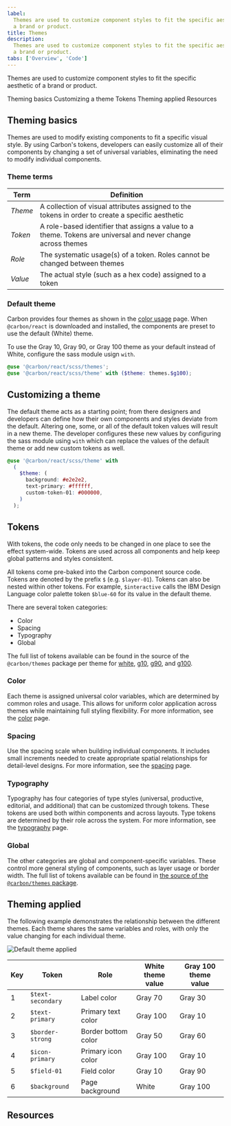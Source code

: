 ```yaml
---
label:
  Themes are used to customize component styles to fit the specific aesthetic of
  a brand or product.
title: Themes
description:
  Themes are used to customize component styles to fit the specific aesthetic of
  a brand or product.
tabs: ['Overview', 'Code']
---
```


<PageDescription>

Themes are used to customize component styles to fit the specific aesthetic of a
brand or product.

</PageDescription>

<AnchorLinks>

<AnchorLink>Theming basics</AnchorLink>
<AnchorLink>Customizing a theme</AnchorLink>
<AnchorLink>Tokens</AnchorLink>
<AnchorLink>Theming applied</AnchorLink>
<AnchorLink>Resources</AnchorLink>

</AnchorLinks>

## Theming basics

Themes are used to modify existing components to fit a specific visual style. By
using Carbon's tokens, developers can easily customize all of their components
by changing a set of universal variables, eliminating the need to modify
individual components.

### Theme terms

| Term    | Definition                                                                                                   |     |
| ------- | ------------------------------------------------------------------------------------------------------------ | --- |
| _Theme_ | A collection of visual attributes assigned to the tokens in order to create a specific aesthetic             |     |
| _Token_ | A role-based identifier that assigns a value to a theme. Tokens are universal and never change across themes |     |
| _Role_  | The systematic usage(s) of a token. Roles cannot be changed between themes                                   |     |
| _Value_ | The actual style (such as a hex code) assigned to a token                                                    |     |

### Default theme

Carbon provides four themes as shown in the
[color usage](/guidelines/color/usage) page. When `@carbon/react` is downloaded
and installed, the components are preset to use the default (White) theme.

To use the Gray 10, Gray 90, or Gray 100 theme as your default instead of White,
configure the sass module usign `with`.

```scss
@use '@carbon/react/scss/themes';
@use '@carbon/react/scss/theme' with ($theme: themes.$g100);
```

## Customizing a theme

The default theme acts as a starting point; from there designers and developers
can define how their own components and styles deviate from the default.
Altering one, some, or all of the default token values will result in a new
theme. The developer configures these new values by configuring the sass module
using `with` which can replace the values of the default theme or add new custom
tokens as well.

```scss
@use '@carbon/react/scss/theme' with
  (
    $theme: (
      background: #e2e2e2,
      text-primary: #ffffff,
      custom-token-01: #000000,
    )
  );
```

## Tokens

With tokens, the code only needs to be changed in one place to see the effect
system-wide. Tokens are used across all components and help keep global patterns
and styles consistent.

All tokens come pre-baked into the Carbon component source code. Tokens are
denoted by the prefix `$` (e.g. `$layer-01`). Tokens can also be nested within
other tokens. For example, `$interactive` calls the IBM Design Language color
palette token `$blue-60` for its value in the default theme.

There are several token categories:

- Color
- Spacing
- Typography
- Global

The full list of tokens available can be found in the source of the
`@carbon/themes` package per theme for
[white](https://github.com/carbon-design-system/carbon/blob/main/packages/themes/src/white.js),
[g10](<(https://github.com/carbon-design-system/carbon/blob/main/packages/themes/src/g10.js)>),
[g90](https://github.com/carbon-design-system/carbon/blob/main/packages/themes/src/g90.js),
and
[g100](https://github.com/carbon-design-system/carbon/blob/main/packages/themes/src/g100.js).

### Color

Each theme is assigned universal color variables, which are determined by common
roles and usage. This allows for uniform color application across themes while
maintaining full styling flexibility. For more information, see the
[color](/guidelines/color/overview) page.

### Spacing

Use the spacing scale when building individual components. It includes small
increments needed to create appropriate spatial relationships for detail-level
designs. For more information, see the [spacing](/guidelines/spacing/overview/)
page.

### Typography

Typography has four categories of type styles (universal, productive, editorial,
and additional) that can be customized through tokens. These tokens are used
both within components and across layouts. Type tokens are determined by their
role across the system. For more information, see the
[typography](/guidelines/typography/overview/) page.

### Global

The other categories are global and component-specific variables. These control
more general styling of components, such as layer usage or border width. The
full list of tokens available can be found in
[the source of the `@carbon/themes` package](https://github.com/carbon-design-system/carbon/blob/main/packages/themes/src/white.js).

## Theming applied

The following example demonstrates the relationship between the different
themes. Each theme shares the same variables and roles, with only the value
changing for each individual theme.

<Row>
<Column colLg={12}>

![Default theme applied](images/themes-1.png)

</Column>
</Row>

| Key | Token             | Role                | White theme value | Gray 100 theme value |
| --- | ----------------- | ------------------- | ----------------- | -------------------- |
| 1   | `$text-secondary` | Label color         | Gray 70           | Gray 30              |
| 2   | `$text-primary`   | Primary text color  | Gray 100          | Gray 10              |
| 3   | `$border-strong`  | Border bottom color | Gray 50           | Gray 60              |
| 4   | `$icon-primary`   | Primary icon color  | Gray 100          | Gray 10              |
| 5   | `$field-01`       | Field color         | Gray 10           | Gray 90              |
| 6   | `$background`     | Page background     | White             | Gray 100             |

## Resources

<Column colMd={4} colLg={4}  noGutterSm>
  <ResourceCard
    subTitle="Carbon themes package"
    href="https://github.com/carbon-design-system/carbon/tree/v10/packages/themes"
    >

<MdxIcon name="github" />

  </ResourceCard>
</Column>
